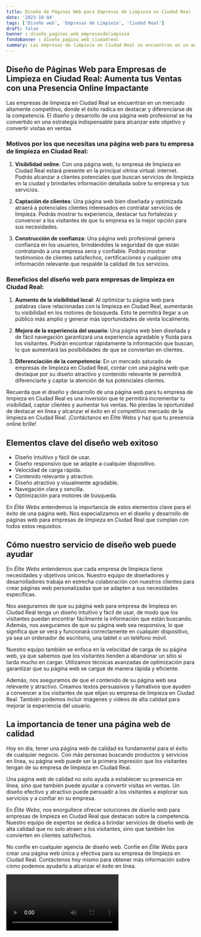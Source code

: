 ```yaml
---
title: Diseño de Páginas Web para Empresas de Limpieza en Ciudad Real
date: '2023-10-04'
tags: ['Diseño web', 'Empresas de Limpieza', 'Ciudad Real']
draft: false
banner : diseño_paginas_web_empresasdelimpieza
fondoBanner : diseño_pagina_web_ciudadreal
summary: Las empresas de limpieza en Ciudad Real se encuentran en un mercado altamente competitivo, donde el éxito radica en destacar y diferenciarse de la competencia. El diseño y desarrollo de una página web profesional se ha convertido en una estrategia indispensable para alcanzar este objetivo y convertir visitas en ventas.
---
```


## Diseño de Páginas Web para Empresas de Limpieza en Ciudad Real: Aumenta tus Ventas con una Presencia Online Impactante

Las empresas de limpieza en Ciudad Real se encuentran en un mercado altamente competitivo, donde el éxito radica en destacar y diferenciarse de la competencia. El diseño y desarrollo de una página web profesional se ha convertido en una estrategia indispensable para alcanzar este objetivo y convertir visitas en ventas.

### Motivos por los que necesitas una página web para tu empresa de limpieza en Ciudad Real:

1. **Visibilidad online**: Con una página web, tu empresa de limpieza en Ciudad Real estará presente en la principal vitrina virtual: internet. Podrás alcanzar a clientes potenciales que buscan servicios de limpieza en la ciudad y brindarles información detallada sobre tu empresa y tus servicios.

2. **Captación de clientes**: Una página web bien diseñada y optimizada atraerá a potenciales clientes interesados en contratar servicios de limpieza. Podrás mostrar tu experiencia, destacar tus fortalezas y convencer a los visitantes de que tu empresa es la mejor opción para sus necesidades.

3. **Construcción de confianza**: Una página web profesional genera confianza en los usuarios, brindándoles la seguridad de que están contratando a una empresa seria y confiable. Podrás mostrar testimonios de clientes satisfechos, certificaciones y cualquier otra información relevante que respalde la calidad de tus servicios.

### Beneficios del diseño web para empresas de limpieza en Ciudad Real:

1. **Aumento de la visibilidad local**: Al optimizar tu página web para palabras clave relacionadas con la limpieza en Ciudad Real, aumentarás tu visibilidad en los motores de búsqueda. Esto te permitirá llegar a un público más amplio y generar más oportunidades de venta localmente.

2. **Mejora de la experiencia del usuario**: Una página web bien diseñada y de fácil navegación garantizará una experiencia agradable y fluida para los visitantes. Podrán encontrar rápidamente la información que buscan, lo que aumentará las posibilidades de que se conviertan en clientes.

3. **Diferenciación de la competencia**: En un mercado saturado de empresas de limpieza en Ciudad Real, contar con una página web que destaque por su diseño atractivo y contenido relevante te permitirá diferenciarte y captar la atención de tus potenciales clientes.

Recuerda que el diseño y desarrollo de una página web para tu empresa de limpieza en Ciudad Real es una inversión que te permitirá incrementar tu visibilidad, captar clientes y aumentar tus ventas. No pierdas la oportunidad de destacar en línea y alcanzar el éxito en el competitivo mercado de la limpieza en Ciudad Real. ¡Contáctanos en Élite Webs y haz que tu presencia online brille!

<GifSeo />

<Cta />

## Elementos clave del diseño web exitoso

- Diseño intuitivo y fácil de usar.
- Diseño responsivo que se adapte a cualquier dispositivo.
- Velocidad de carga rápida.
- Contenido relevante y atractivo.
- Diseño atractivo y visualmente agradable.
- Navegación clara y sencilla.
- Optimización para motores de búsqueda.

En *Élite Webs* entendemos la importancia de estos elementos clave para el éxito de una página web. Nos especializamos en el diseño y desarrollo de páginas web para empresas de limpieza en Ciudad Real que cumplan con todos estos requisitos.

## Cómo nuestro servicio de diseño web puede ayudar

En *Élite Webs* entendemos que cada empresa de limpieza tiene necesidades y objetivos únicos. Nuestro equipo de diseñadores y desarrolladores trabaja en estrecha colaboración con nuestros clientes para crear páginas web personalizadas que se adapten a sus necesidades específicas.

Nos aseguramos de que su página web para empresa de limpieza en Ciudad Real tenga un diseño intuitivo y fácil de usar, de modo que los visitantes puedan encontrar fácilmente la información que están buscando. Además, nos aseguramos de que su página web sea responsiva, lo que significa que se verá y funcionará correctamente en cualquier dispositivo, ya sea un ordenador de escritorio, una tablet o un teléfono móvil.

Nuestro equipo también se enfoca en la velocidad de carga de su página web, ya que sabemos que los visitantes tienden a abandonar un sitio si tarda mucho en cargar. Utilizamos técnicas avanzadas de optimización para garantizar que su página web se cargue de manera rápida y eficiente.

Además, nos aseguramos de que el contenido de su página web sea relevante y atractivo. Creamos textos persuasivos y llamativos que ayuden a convencer a los visitantes de que elijan su empresa de limpieza en Ciudad Real. También podemos incluir imágenes y videos de alta calidad para mejorar la experiencia del usuario.

## La importancia de tener una página web de calidad

Hoy en día, tener una página web de calidad es fundamental para el éxito de cualquier negocio. Con más personas buscando productos y servicios en línea, su página web puede ser la primera impresión que los visitantes tengan de su empresa de limpieza en Ciudad Real.

Una página web de calidad no solo ayuda a establecer su presencia en línea, sino que también puede ayudar a convertir visitas en ventas. Un diseño efectivo y atractivo puede persuadir a los visitantes a explorar sus servicios y a confiar en su empresa.

En *Élite Webs*, nos enorgullece ofrecer soluciones de diseño web para empresas de limpieza en Ciudad Real que destacan sobre la competencia. Nuestro equipo de expertos se dedica a brindar servicios de diseño web de alta calidad que no solo atraen a los visitantes, sino que también los convierten en clientes satisfechos.

No confíe en cualquier agencia de diseño web. Confíe en *Élite Webs* para crear una página web única y efectiva para su empresa de limpieza en Ciudad Real. Contáctenos hoy mismo para obtener más información sobre cómo podemos ayudarlo a alcanzar el éxito en línea.

<Video />

<CtaBot job='Empresas de Limpieza' city='Ciudad Real'/>

<Gmaps query='Ciudad Real+españa+maps' />